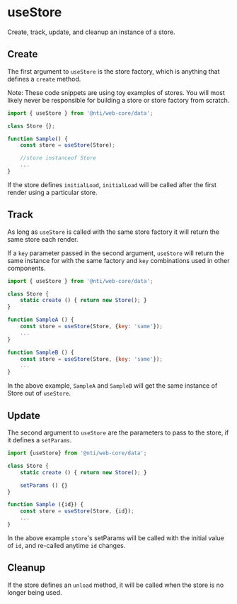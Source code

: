 

<Meta title="Data/hooks/useStore" component={useStore} />

# useStore

Create, track, update, and cleanup an instance of a store.

## Create

The first argument to `useStore` is the store factory, which is anything that defines a `create` method.

Note: These code snippets are using toy examples of stores. You will most likely never be responsible for building a store or store factory from scratch.

```javascript
import { useStore } from '@nti/web-core/data';

class Store {};

function Sample() {
	const store = useStore(Store);

	//store instanceof Store
	...
}
```

If the store defines `initialLoad`, `initialLoad` will be called after the first render using a particular store.

## Track

As long as `useStore` is called with the same store factory it will return the same store each render.

If a `key` parameter passed in the second argument, `useStore` will return the same instance for with the same factory and `key` combinations used in other components.

```javascript
import { useStore } from '@nti/web-core/data';

class Store {
	static create () { return new Store(); }
}

function SampleA () {
	const store = useStore(Store, {key: 'same'});
	...
}

function SampleB () {
	const store = useStore(Store, {key: 'same'});
	...
}
```

In the above example, `SampleA` and `SampleB` will get the same instance of Store out of `useStore`.

## Update

The second argument to `useStore` are the parameters to pass to the store, if it defines a `setParams`.

```javascript
import {useStore} from '@nti/web-core/data';

class Store {
	static create () { return new Store(); }

	setParams () {}
}

function Sample ({id}) {
	const store = useStore(Store, {id});
	...
}

```

In the above example `store`'s setParams will be called with the initial value of `id`, and re-called anytime `id` changes.

## Cleanup

If the store defines an `unload` method, it will be called when the store is no longer being used.

<ArgsTable of={useStore} />
